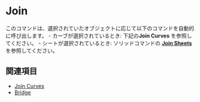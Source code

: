 
# Join

<Reference shortcut="J" command="Join" button="" />

このコマンドは、選択されていたオブジェクトに応じて以下のコマンドを自動的に呼び出します。
    - カーブが選択されているとき: 下記の**Join Curves** を参照してください。
    - シートが選択されているとき: ソリッドコマンドの [**Join Sheets**](../solid/join#join-sheets)を参照してください。

## 関連項目
- [Join Curves](./join-curves)
- [Bridge](./bridge)
























